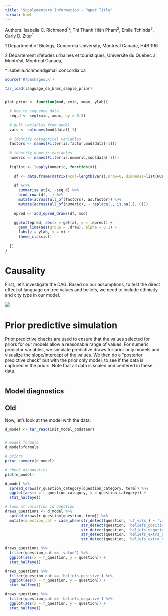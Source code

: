 ```yaml
---
title: "Supplementary Information - Paper Title"
format: html
---
```


Authors: Isabella C. Richmond^1^\*, Thi Thanh Hiên Pham^2^, Emile Tchinda^2^, Carly D. Ziter^1^

1 Department of Biology, Concordia University, Montreal Canada, H4B 1R6

2 Département d'études urbaines et touristiques, Université du Québec à Montréal, Montreal Canada,

\* isabella.richmond\@mail.concordia.ca



```r
source('R/packages.R')

tar_load(language_de_brms_sample_prior)


plot_prior <- function(mod, xmin, xmax, ylab){
  
  # how to sequence data
  seq_d <- seq(xmin, xmax, by = 0.5)
  
  # pull variables from model 
  vars <- colnames(mod$data)[-1]
  
  # identify categorical variables 
  factors <- names(Filter(is.factor,mod$data[-1]))
  
  # identify numeric variables 
  numeric <- names(Filter(is.numeric,mod$data[-1]))
  
  figlist <- lapply(numeric, function(x){
    
    df <- data.frame(matrix(ncol=length(vars),nrow=0, dimnames=list(NULL, vars)))
    
    df %<>%
      summarise_at(x, ~seq_d) %>%
      bind_rows(df, .) %>%
      mutate(across(all_of(factors), as.factor)) %>% 
      mutate(across(all_of(numeric), ~ replace(., is.na(.), 0)))
    
    epred <- add_epred_draws(df, mod)
    
    ggplot(epred, aes(x = get(x), y = .epred)) +
      geom_line(aes(group = .draw), alpha = 0.1) +
      labs(y = ylab, x = x) +
      theme_classic()
    
  })
}
```

# Causality 

First, let's investigate the DAG. Based on our assumptions, to test the direct effect of language on tree values and beliefs, we need to include ethnicity and city type in our model.

![](graphics/dag.png)

# Prior predictive simulation

Prior predictive checks are used to ensure that the values selected for priors for our models allow a  reasonable range of values. For numeric predictor variables, we simulate predictive draws for prior only models and visualize the slope/intercept of the values. We then do a "posterior predictive check" but with the prior only model, to see if the data is captured in the priors. Note that all data is scaled and centered in these data.


```r



```


## Model diagnostics



## Old 
Now, let's look at the model with the data: 

```r
d_model <- tar_read(init_model_cmdstanr)


# model formula
d_model$formula

# priors
prior_summary(d_model)

# check diagnostics
plot(d_model)

d_model %>% 
  spread_draws(r_question_category[question_category, term]) %>% 
  ggplot(aes(x = r_question_category, y = question_category)) +
  stat_halfeye()

# look at variation in question
draws_questions <- d_model %>% 
  spread_draws(r_question[question, term]) %>% 
  mutate(question_cat = case_when(str_detect(question, 'uf_vals') ~ 'value',
                                  str_detect(question, 'beliefs_positive') ~ 'beliefs_positive',
                                  str_detect(question, 'beliefs_negative') ~ 'beliefs_negative',
                                  str_detect(question, 'beliefs_extra_positive') ~ 'beliefs_positive', 
                                  str_detect(question, 'beliefs_extra_negative') ~ 'beliefs_negative'))

draws_questions %>% 
  filter(question_cat == 'value') %>%
  ggplot(aes(x = r_question, y = question)) +
  stat_halfeye()

draws_questions %>% 
  filter(question_cat == 'beliefs_positive') %>% 
  ggplot(aes(x = r_question, y = question)) +
  stat_halfeye()

draws_questions %>% 
  filter(question_cat == 'beliefs_negative') %>% 
  ggplot(aes(x = r_question, y = question)) +
  stat_halfeye()
```


